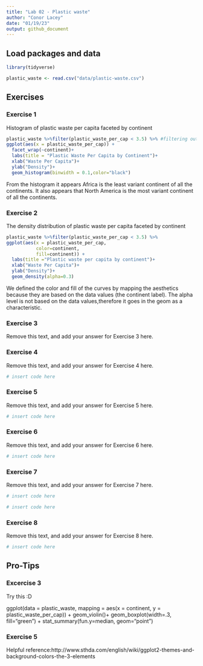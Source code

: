 ```yaml
---
title: "Lab 02 - Plastic waste"
author: "Conor Lacey"
date: "01/19/23"
output: github_document
---
```


## Load packages and data

```r
library(tidyverse) 
```

```r
plastic_waste <- read.csv("data/plastic-waste.csv")
```

## Exercises

### Exercise 1

Histogram of plastic waste per capita faceted by continent

```r
plastic_waste %>%filter(plastic_waste_per_cap < 3.5) %>% #filtering out 3.5
ggplot(aes(x = plastic_waste_per_cap)) +
  facet_wrap(~continent)+
  labs(title = "Plastic Waste Per Capita by Continent")+
  xlab("Waste Per Capita")+
  ylab("Density")+
  geom_histogram(binwidth = 0.1,color="black")
```

From the histogram it appears Africa is the least variant continent
of all the continents. It also appears that North America is the most variant 
continent of all the continents.

### Exercise 2

The density distribution of plastic waste per capita faceted by continent
```r
plastic_waste %>%filter(plastic_waste_per_cap < 3.5) %>% 
ggplot(aes(x = plastic_waste_per_cap,
           color=continent,
           fill=continent)) +
  labs(title ="Plastic waste per capita by continent")+
  xlab("Waste Per Capita")+
  ylab("Density")+
  geom_density(alpha=0.3)
```

We defined the color and fill of the curves by mapping the aesthetics because they are
based on the data values (the continent label). The alpha level is not based on the data values,therefore it goes in the geom as a characteristic. 

### Exercise 3

Remove this text, and add your answer for Exercise 3 here.

### Exercise 4

Remove this text, and add your answer for Exercise 4 here.

```r
# insert code here
```

### Exercise 5

Remove this text, and add your answer for Exercise 5 here.

```r
# insert code here
```

### Exercise 6

Remove this text, and add your answer for Exercise 6 here.

```r
# insert code here
```

### Exercise 7

Remove this text, and add your answer for Exercise 7 here.

```r
# insert code here
```

```r
# insert code here
```

### Exercise 8

Remove this text, and add your answer for Exercise 8 here.

```r
# insert code here
```

## Pro-Tips

### Excercise 3

Try this :D

ggplot(data = plastic_waste, 
       mapping = aes(x = continent, 
                     y = plastic_waste_per_cap)) +
  geom_violin()+
  geom_boxplot(width=.3, fill="green") +
  stat_summary(fun.y=median, geom="point") 
  
### Exercise 5 

Helpful reference:http://www.sthda.com/english/wiki/ggplot2-themes-and-background-colors-the-3-elements



